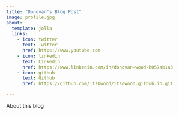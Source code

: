 ```yaml
---
title: "Donovan's Blog Post"
image: profile.jpg
about:
  template: jolla
  links:
    - icon: twitter
      text: Twitter
      href: https://www.youtube.com
    - icon: linkedin
      text: LinkedIn
      href: https://www.linkedin.com/in/donovan-wood-b057ab1a3
    - icon: github
      text: Github
      href: https://github.com/ItsDwood/itsdwood.github.io.git

---
```


About this blog
